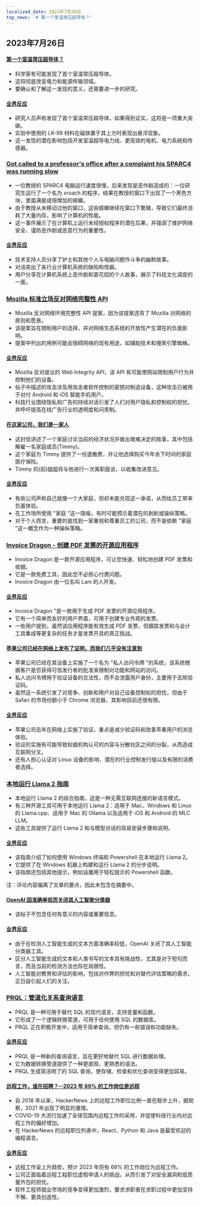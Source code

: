 ```yaml
---
localized_date: 2023年7月26日
top_news: '# 第一个室温常压超导体？'
---
```




## 2023年7月26日

#### [第一个室温常压超导体？](https://arxiv.org/abs/2307.12008)

- 科学家有可能发现了首个室温常压超导体。
- 这将彻底改变电力和能源传输领域。
- 要确认和了解这一发现的意义，还需要进一步的研究。

#### [业界反应](http://news.ycombinator.com/item?id=36864624)

- 研究人员声称发现了首个室温常压超导体，如果得到证实，这将是一项重大突破。
- 实验中使用的 LK-99 材料在磁铁置于其上方时表现出悬浮现象。
- 这一发现的潜在影响包括开发室温超导电力线、更高效的电机、电力系统和传感器。

### [Got called to a professor's office after a complaint his SPARC4 was running slow](https://infosec.exchange/@paco/110772422266480371)

- 一位教授的 SPARC4 电脑运行速度很慢，后来发现是恶作剧造成的：一位研究生运行了一个名为 xroach 的程序，结果在教授的窗口下出现了一个黑色方块，里面满是成倍增加的蟑螂。
- 由于教授从未移动过他的窗口，这些蟑螂继续在窗口下繁殖，导致它们最终消耗了大量内存，影响了计算机的性能。
- 这一事件展示了在计算机上运行未经授权程序的潜在后果，并强调了维护网络安全、谨防恶作剧或恶意行为的重要性。

#### [业界反应](http://news.ycombinator.com/item?id=36857314)

- 技术支持人员分享了护士和其他个人与电脑问题作斗争的幽默故事。
- 对话突出了各行业计算机系统的缺陷和怪癖。
- 用户分享在计算机系统上恶作剧和耍花招的个人故事，展示了科技文化调皮的一面。

### [Mozilla 标准立场反对网络完整性 API](https://github.com/mozilla/standards-positions/issues/852)

- Mozilla 反对网络环境完整性 API 提案，因为该提案违背了 Mozilla 对网络的原则和愿景。
- 该提案旨在限制用户的选择，并对网络生态系统的开放性产生潜在的负面影响。
- 提案中列出的用例可能会阻碍网络的现有用途，如辅助技术和搜索引擎蜘蛛。

#### [业界反应](http://news.ycombinator.com/item?id=36857032)

- Mozilla 反对提议的 Web Integrity API，该 API 有可能使网站限制用户行为并控制他们的设备。
- 帖子中描述的攻击涉及用攻击者软件控制的密钥对制造设备，这种攻击已被用于对付 Android 和 iOS 智能手机用户。
- 科技行业围绕隐私和广告的持续对话引发了人们对用户隐私和控制权的担忧，并呼吁提高在线广告行业的透明度和问责制。

#### [在这家公司，我们是一家人](https://pboyd.io/posts/at-company-we-are-family/)

- 这封信讲述了一个家庭讨论当前的经济状况并做出艰难决定的故事，其中包括解雇一名家庭成员(Timmy)。
- 这个家庭为 Timmy 提供了一份遣散费，并让他选择购买今年余下时间的家庭医疗保险。
- Timmy 的(前)姐姐将与他进行一次离职面谈，以收集改进意见。

#### [业界反应](http://news.ycombinator.com/item?id=36864476)

- 有些公司声称自己就像一个大家庭，但却未能兑现这一承诺，从而给员工带来负面体验。
- 在工作场所使用 "家庭 "这一隐喻，有时可能预示着潜在的剥削或操纵策略。
- 对于个人而言，重要的是找到一家重视和尊重员工的公司，而不是依赖 "家庭 "这一概念作为一种操纵策略。

### [Invoice Dragon - 创建 PDF 发票的开源应用程序](https://invoicedragon.com/)

- Invoice Dragon 是一款开源应用程序，可让您快速、轻松地创建 PDF 发票和收据。
- 它是一款免费工具，因此您不必担心付费问题。
- Invoice Dragon 由一位名叫 Lani 的人开发。

#### [业界反应](http://news.ycombinator.com/item?id=36860898)

- Invoice Dragon "是一款用于生成 PDF 发票的开源应用程序。
- 它有一个简单而友好的用户界面，可用于创建专业外观的发票。
- 一些用户提到，虽然该应用程序能有效生成 PDF 发票，但跟踪发票和与会计工具集成等更复杂的任务才是发票开具的真正挑战。

#### [苹果公司已经在网络上发布了证明，而我们几乎没有注意到](https://httptoolkit.com/blog/apple-private-access-tokens-attestation/)

- 苹果公司已经在其设备上实施了一个名为 "私人访问令牌 "的系统，该系统根据客户是否获得可信发行者的批准来限制对功能和网站的访问。
- 私人访问令牌用于验证设备的合法性，而不会泄露用户身份，主要用于去除验证码。
- 虽然这一系统引发了对竞争、创新和用户对自己设备控制权的担忧，但由于 Safari 的市场份额小于 Chrome 浏览器，其影响目前还很有限。

#### [业界反应](http://news.ycombinator.com/item?id=36862494)

- 苹果公司去年在网络上实施了验证，重点是减少验证码和改善苹果用户的浏览体验。
- 验证的实施有可能导致权威机构认可的内容与分散社区之间的分裂，从而造成互联网分叉。
- 还有人担心认证对 Linux 设备的影响、潜在的行业控制发行版以及有限的消费者选择。

### [本地运行 Llama 2 指南](https://replicate.com/blog/run-llama-locally)

- 本地运行 Llama 2 的综合指南，这是一种无需互联网连接的新语言模式。
- 有三种开源工具可用于本地运行 Llama 2：适用于 Mac、Windows 和 Linux 的 Llama.cpp、适用于 Mac 的 Ollama 以及适用于 iOS 和 Android 的 MLC LLM。
- 这些工具提供了运行 Llama 2 和与模型对话的简易安装步骤和说明。

#### [业界反应](http://news.ycombinator.com/item?id=36865495)

- 该指南介绍了如何使用 Windows 终端和 Powershell 在本地运行 Llama 2。
- 它提供了在 Windows 机器上构建和运行 Llama 2 的分步说明。
- 该指南还包括其他提示，例如设置用于轻松提示的 Powershell 函数。

注：评论内容偏离了文章的要点，因此未包含在摘要中。

#### [OpenAI 因准确率低而关闭其人工智能分类器](https://decrypt.co/149826/openai-quietly-shutters-its-ai-detection-tool)

- 该帖子不包含任何有意义的内容或重要信息。

#### [业界反应](http://news.ycombinator.com/item?id=36862850)

- 由于在检测人工智能生成的文本方面准确率较低，OpenAI 关闭了其人工智能分类器工具。
- 区分人工智能生成的文本和人类书写的文本具有挑战性，尤其是对于短句而言，而且当前的检测方法也存在局限性。
- 人工智能对教育和评估的影响，包括对作弊的担忧和对替代评估策略的需求，正日益引起人们的关注。

### [PRQL：管道化关系查询语言](https://github.com/PRQL/prql)

- PRQL 是一种可用于替代 SQL 的现代语言，支持变量和函数。
- 它形成了一个逻辑转换管道，可用于任何使用 SQL 的数据库。
- PRQL 正在积极开发中，适用于简单查询，但仍有一些错误和功能缺失。

#### [业界反应](http://news.ycombinator.com/item?id=36866861)

- PRQL 是一种新的查询语言，旨在更好地替代 SQL 进行数据处理。
- 它为数据转换管道提供了一种更直观、更熟悉的语法。
- PRQL 生成简洁明了的 SQL 查询，使存储、检查和优化查询变得更加容易。

#### [远程工作，谁在招聘？--2023 年 69% 的工作岗位是远程](https://blog.spatial.chat/tracking-hackernews-shifting-preferences-for-remote-jobs-over-5-years/)

- 自 2018 年以来，HackerNews 上的远程工作职位比例一直在稳步上升，据观察，2021 年出现了明显的激增。
- COVID-19 大流行加速了全球范围内远程工作的采用，并促使科技行业内对远程工作的偏好增加。
- 在 HackerNews 的远程职位列表中，React、Python 和 Java 是最受欢迎的编程语言。

#### [业界反应](http://news.ycombinator.com/item?id=36863280)

- 远程工作呈上升趋势，预计 2023 年将有 69% 的工作岗位为远程工作。
- 公司正面临着远程工程职位虚假申请人的挑战，从而引发了对安全漏洞和低质量外包的担忧。
- 软件工程师就业市场的竞争变得更加激烈，要求求职者在求职过程中更加坚持不懈、更具创造性。


